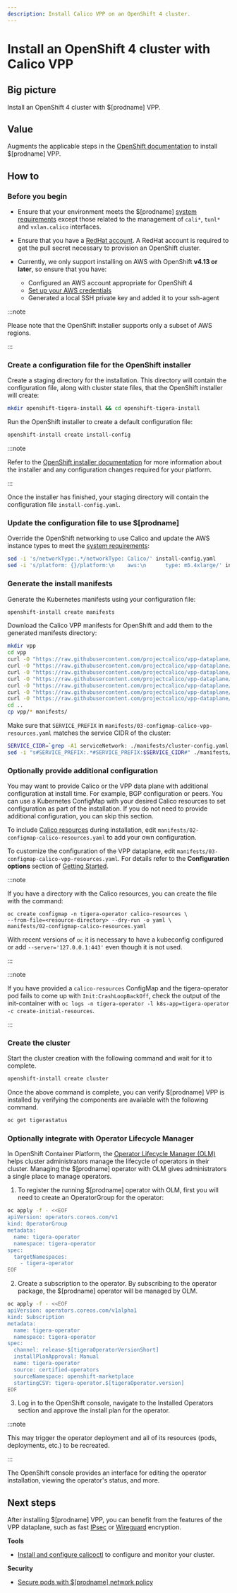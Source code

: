 ```yaml
---
description: Install Calico VPP on an OpenShift 4 cluster.
---
```



# Install an OpenShift 4 cluster with Calico VPP

## Big picture

Install an OpenShift 4 cluster with $[prodname] VPP.

## Value

Augments the applicable steps in the [OpenShift documentation](https://cloud.redhat.com/openshift/install)
to install $[prodname] VPP.

## How to

### Before you begin

- Ensure that your environment meets the $[prodname] [system requirements](../openshift/requirements.mdx) except those related to the management of `cali*`, `tunl*` and `vxlan.calico` interfaces.

- Ensure that you have a [RedHat account](https://cloud.redhat.com/). A RedHat account is required to get the pull secret necessary to provision an OpenShift cluster.

- Currently, we only support installing on AWS with OpenShift **v4.13 or later**, so ensure that you have:

  - Configured an AWS account appropriate for OpenShift 4
  - [Set up your AWS credentials](https://docs.aws.amazon.com/sdk-for-java/v1/developer-guide/setup-credentials.html)
  - Generated a local SSH private key and added it to your ssh-agent

:::note

Please note that the OpenShift installer supports only a subset of AWS regions.

:::

### Create a configuration file for the OpenShift installer

Create a staging directory for the installation. This directory will contain the configuration file, along with cluster state files, that the OpenShift installer will create:

```bash
mkdir openshift-tigera-install && cd openshift-tigera-install
```

Run the OpenShift installer to create a default configuration file:

```bash
openshift-install create install-config
```

:::note

Refer to the [OpenShift installer documentation](https://cloud.redhat.com/openshift/install) for more information
about the installer and any configuration changes required for your platform.

:::

Once the installer has finished, your staging directory will contain the configuration file `install-config.yaml`.

### Update the configuration file to use $[prodname]

Override the OpenShift networking to use Calico and update the AWS instance types to meet the [system requirements](../openshift/requirements.mdx):

```bash
sed -i 's/networkType:.*/networkType: Calico/' install-config.yaml
sed -i 's/platform: {}/platform:\n    aws:\n      type: m5.4xlarge/' install-config.yaml
```

### Generate the install manifests

Generate the Kubernetes manifests using your configuration file:

```bash
openshift-install create manifests
```

<InstallOpenShiftManifests />

Download the Calico VPP manifests for OpenShift and add them to the generated manifests directory:

```bash
mkdir vpp
cd vpp
curl -O "https://raw.githubusercontent.com/projectcalico/vpp-dataplane/$[vppbranch]/yaml/platforms/openshift/00-namespace-calico-vpp-dataplane.yaml"
curl -O "https://raw.githubusercontent.com/projectcalico/vpp-dataplane/$[vppbranch]/yaml/platforms/openshift/01-cr-installation.yaml"
curl -O "https://raw.githubusercontent.com/projectcalico/vpp-dataplane/$[vppbranch]/yaml/platforms/openshift/03-configmap-calico-vpp-resources.yaml"
curl -O "https://raw.githubusercontent.com/projectcalico/vpp-dataplane/$[vppbranch]/yaml/platforms/openshift/03-role-calico-vpp-dataplane.yaml"
curl -O "https://raw.githubusercontent.com/projectcalico/vpp-dataplane/$[vppbranch]/yaml/platforms/openshift/03-rolebinding-calico-vpp-dataplane.yaml"
curl -O "https://raw.githubusercontent.com/projectcalico/vpp-dataplane/$[vppbranch]/yaml/platforms/openshift/03-serviceaccount-calico-vpp-dataplane.yaml"
curl -O "https://raw.githubusercontent.com/projectcalico/vpp-dataplane/$[vppbranch]/yaml/platforms/openshift/04-calico-vpp-nohuge.yaml"
cd ..
cp vpp/* manifests/
```

Make sure that `SERVICE_PREFIX` in `manifests/03-configmap-calico-vpp-resources.yaml` matches the service CIDR of the cluster:

```bash
SERVICE_CIDR=`grep -A1 serviceNetwork: ./manifests/cluster-config.yaml | tail -n1 | cut -d '-' -f2`
sed -i "s#SERVICE_PREFIX:.*#SERVICE_PREFIX:$SERVICE_CIDR#" ./manifests/03-configmap-calico-vpp-resources.yaml
```

### Optionally provide additional configuration

You may want to provide Calico or the VPP data plane with additional configuration at install time. For example, BGP configuration or peers.
You can use a Kubernetes ConfigMap with your desired Calico resources to set configuration as part of the installation.
If you do not need to provide additional configuration, you can skip this section.

To include [Calico resources](../../../reference/resources/index.mdx) during installation, edit `manifests/02-configmap-calico-resources.yaml` to add your own configuration.

To customize the configuration of the VPP dataplane, edit `manifests/03-configmap-calico-vpp-resources.yaml`. For details refer to the **Configuration options** section of [Getting Started](./getting-started.mdx).

:::note

If you have a directory with the Calico resources, you can create the file with the command:

```
oc create configmap -n tigera-operator calico-resources \
--from-file=<resource-directory> --dry-run -o yaml \
manifests/02-configmap-calico-resources.yaml
```

With recent versions of `oc` it is necessary to have a kubeconfig configured or add `--server='127.0.0.1:443'`
even though it is not used.

:::

:::note

If you have provided a `calico-resources` ConfigMap and the tigera-operator pod fails to come up with `Init:CrashLoopBackOff`,
check the output of the init-container with `oc logs -n tigera-operator -l k8s-app=tigera-operator -c create-initial-resources`.

:::

### Create the cluster

Start the cluster creation with the following command and wait for it to complete.

```bash
openshift-install create cluster
```

Once the above command is complete, you can verify $[prodname] VPP is installed by verifying the components are available with the following command.

```bash
oc get tigerastatus
```

### Optionally integrate with Operator Lifecycle Manager

In OpenShift Container Platform, the [Operator Lifecycle Manager (OLM)](https://docs.openshift.com/container-platform/4.4/operators/understanding_olm/olm-understanding-olm.html#olm-overview_olm-understanding-olm) helps
cluster administrators manage the lifecycle of operators in their cluster. Managing the $[prodname]
operator with OLM gives administrators a single place to manage operators.

1. To register the running $[prodname] operator with OLM, first you will need to create an OperatorGroup for the operator:

```bash
oc apply -f - <<EOF
apiVersion: operators.coreos.com/v1
kind: OperatorGroup
metadata:
  name: tigera-operator
  namespace: tigera-operator
spec:
  targetNamespaces:
    - tigera-operator
EOF
```

2. Create a subscription to the operator. By subscribing to the operator package, the $[prodname] operator will be managed by OLM.

```bash noValidation
oc apply -f - <<EOF
apiVersion: operators.coreos.com/v1alpha1
kind: Subscription
metadata:
  name: tigera-operator
  namespace: tigera-operator
spec:
  channel: release-$[tigeraOperatorVersionShort]
  installPlanApproval: Manual
  name: tigera-operator
  source: certified-operators
  sourceNamespace: openshift-marketplace
  startingCSV: tigera-operator.$[tigeraOperator.version]
EOF
```

3. Log in to the OpenShift console, navigate to the Installed Operators section and approve the install plan for the operator.

:::note

This may trigger the operator deployment and all of its resources (pods, deployments, etc.) to be recreated.

:::

The OpenShift console provides an interface for editing the operator installation, viewing the operator's status, and more.

## Next steps

After installing $[prodname] VPP, you can benefit from the features of the VPP dataplane, such as fast [IPsec](ipsec.mdx) or [Wireguard](../../../network-policy/encrypt-cluster-pod-traffic.mdx) encryption.

**Tools**

- [Install and configure calicoctl](../../../operations/calicoctl/install.mdx) to configure and monitor your cluster.

**Security**

- [Secure pods with $[prodname] network policy](../../../network-policy/get-started/calico-policy/calico-network-policy.mdx)
